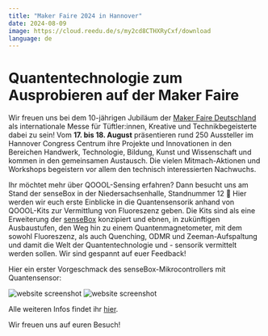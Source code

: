 ```yaml
---
title: "Maker Faire 2024 in Hannover"
date: 2024-08-09
image: https://cloud.reedu.de/s/my2cd8CTHXRyCxf/download
language: de
---
```


# Quantentechnologie zum Ausprobieren auf der Maker Faire 

Wir freuen uns bei dem 10-jährigen Jubiläum der [Maker Faire Deutschland](https://maker-faire.de/) als internationale Messe für Tüftler:innen, Kreative und Technikbegeisterte dabei zu sein! Vom **17. bis 18. August** präsentieren rund 250 Aussteller im Hannover Congress Centrum ihre Projekte und Innovationen in den Bereichen Handwerk, Technologie, Bildung, Kunst und Wissenschaft und kommen in den gemeinsamen Austausch. Die vielen Mitmach-Aktionen und Workshops begeistern vor allem den technisch interessierten Nachwuchs.

Ihr möchtet mehr über QOOOL-Sensing erfahren? Dann besucht uns am Stand der senseBox in der Niedersachsenhalle, Standnummer 12 📍 Hier werden wir euch erste Einblicke in die Quantensensorik anhand von QOOOL-Kits zur Vermittlung von Fluoreszenz geben. Die Kits sind als eine Erweiterung der [senseBox](https://sensebox.de/) konzipiert und ebnen, in zukünftigen Ausbaustufen, den Weg hin zu einem Quantenmagnetometer, mit dem sowohl Fluoreszenz, als auch Quenching, ODMR und Zeeman-Aufspaltung und damit die Welt der Quantentechnologie und - sensorik vermittelt werden sollen. Wir sind gespannt auf euer Feedback! 

Hier ein erster Vorgeschmack des senseBox-Mikrocontrollers mit Quantensensor:

![website screenshot](https://cloud.reedu.de/s/s8bjmWZJZnCkSmj/download)
![website screenshot](https://cloud.reedu.de/s/my2cd8CTHXRyCxf/download)

Alle weiteren Infos findet ihr [hier](https://maker-faire.de/maker/sensebox-toolkit-fuer-digitale-bildung-citizen-science-und-umweltmonitoring/).

Wir freuen uns auf euren Besuch!
